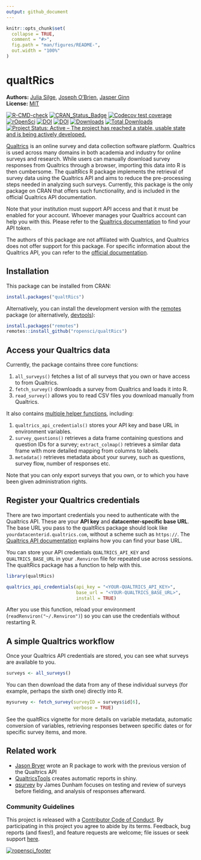 ```yaml
---
output: github_document
---
```


<!-- README.md is generated from README.Rmd. Please edit that file -->

```r
knitr::opts_chunk$set(
  collapse = TRUE,
  comment = "#>",
  fig.path = "man/figures/README-",
  out.width = "100%"
)
```

# qualtRics

**Authors:** 
[Julia Silge](https://juliasilge.com/), 
[Joseph O'Brien](joseph.m.obrien@gmail.com),
[Jasper Ginn](https://jasperhg90.github.io/)<br/>
**License:** 
[MIT](https://opensource.org/licenses/MIT)

<!-- badges: start -->
[![R-CMD-check](https://github.com/ropensci/qualtRics/workflows/R-CMD-check/badge.svg)](https://github.com/ropensci/qualtRics/actions)
[![CRAN_Status_Badge](https://www.r-pkg.org/badges/version/qualtRics)](https://cran.r-project.org/package=qualtRics)
[![Codecov test coverage](https://codecov.io/gh/ropensci/qualtRics/branch/master/graph/badge.svg)](https://app.codecov.io/gh/ropensci/qualtRics?branch=master)
[![rOpenSci](https://badges.ropensci.org/192_status.svg)](https://github.com/ropensci/software-review/issues/192)
[![DOI](https://zenodo.org/badge/70817337.svg)](https://zenodo.org/badge/latestdoi/70817337)
[![DOI](https://joss.theoj.org/papers/10.21105/joss.00690/status.svg)](https://doi.org/10.21105/joss.00690)
[![Downloads](https://cranlogs.r-pkg.org/badges/qualtRics)](https://CRAN.R-project.org/package=qualtRics)
[![Total Downloads](https://cranlogs.r-pkg.org/badges/grand-total/qualtRics?color=orange)](https://CRAN.R-project.org/package=qualtRics)
[![Project Status: Active – The project has reached a stable, usable state and is being actively developed.](https://www.repostatus.org/badges/latest/active.svg)](https://www.repostatus.org/#active)
<!-- badges: end -->

[Qualtrics](https://www.qualtrics.com/) is an online survey and data collection software platform. Qualtrics is used across many domains in both academia and industry for online surveys and research. While users can manually download survey responses from Qualtrics through a browser, importing this data into R is then cumbersome. The qualtRics R package implements the retrieval of survey data using the Qualtrics API and aims to reduce the pre-processing steps needed in analyzing such surveys. Currently, this package is the only package on CRAN that offers such functionality, and is included in the official Qualtrics API documentation. 

Note that your institution must support API access and that it must be enabled for your account. Whoever manages your Qualtrics account can help you with this. Please refer to the [Qualtrics documentation](https://api.qualtrics.com/) to find your API token.

The authors of this package are not affiliated with Qualtrics, and Qualtrics does not offer support for this package. For specific information about the Qualtrics API, you can refer to the [official documentation](https://api.qualtrics.com/).


## Installation

This package can be installed from CRAN:

```r
install.packages("qualtRics")
```


Alternatively, you can install the development version with the [remotes](https://cran.r-project.org/package=remotes) package (or alternatively, [devtools](https://cran.r-project.org/package=devtools)):

```r
install.packages("remotes")
remotes::install_github("ropensci/qualtRics")
```


## Access your Qualtrics data

Currently, the package contains three core functions:

1. `all_surveys()` fetches a list of all surveys that you own or have access to from Qualtrics.
2. `fetch_survey()` downloads a survey from Qualtrics and loads it into R.
3. `read_survey()` allows you to read CSV files you download manually from Qualtrics.

It also contains [multiple helper functions](https://docs.ropensci.org/qualtRics/reference/index.html#other-helper-functions), including:

1. `qualtrics_api_credentials()` stores your API key and base URL in environment variables.
2. `survey_questions()` retrieves a data frame containing questions and question IDs for a survey; `extract_colmap()` retrieves a similar data frame with more detailed mapping from columns to labels.
3. `metadata()` retrieves metadata about your survey, such as questions, survey flow, number of responses etc.

Note that you can only export surveys that you own, or to which you have been given administration rights.

## Register your Qualtrics credentials

There are two important credentials you need to authenticate with the Qualtrics API. These are your **API key** and **datacenter-specific base URL**. The base URL you pass to the qualtRics package should look like `yourdatacenterid.qualtrics.com`, without a scheme such as `https://`. The [Qualtrics API documentation](https://api.qualtrics.com/) explains how you can find your base URL.

You can store your API credentials `QUALTRICS_API_KEY` and `QUALTRICS_BASE_URL` in your `.Renviron` file for repeated use across sessions. The qualtRics package has a function to help with this.

```r
library(qualtRics)

qualtrics_api_credentials(api_key = "<YOUR-QUALTRICS_API_KEY>", 
                          base_url = "<YOUR-QUALTRICS_BASE_URL>",
                          install = TRUE)
```

After you use this function, reload your environment (`readRenviron("~/.Renviron")`) so you can use the credentials without restarting R.

## A simple Qualtrics workflow

Once your Qualtrics API credentials are stored, you can see what surveys are available to you.

```r
surveys <- all_surveys() 
```

You can then download the data from any of these individual surveys (for example, perhaps the sixth one) directly into R.

```r
mysurvey <- fetch_survey(surveyID = surveys$id[6], 
                         verbose = TRUE)
```


See the qualtRics vignette for more details on variable metadata, automatic conversion of variables, retrieving responses between specific dates or for specific survey items, and more.

## Related work

- [Jason Bryer](https://github.com/jbryer/qualtrics) wrote an R package to work with the previous version of the Qualtrics API
- [QualtricsTools](https://github.com/emma-morgan/QualtricsTools) creates automatic reports in shiny.
- [qsurvey](https://github.com/jamesdunham/qsurvey) by James Dunham focuses on testing and review of surveys before fielding, and analysis of responses afterward.


### Community Guidelines

This project is released with a [Contributor Code of Conduct](https://github.com/ropensci/qualtRics/blob/master/CONDUCT.md). By participating in this project you agree to abide by its terms. Feedback, bug reports (and fixes!), and feature requests are welcome; file issues or seek support [here](https://github.com/ropensci/qualtRics/issues).


[![ropensci_footer](https://ropensci.org/public_images/ropensci_footer.png)](https://ropensci.org)
